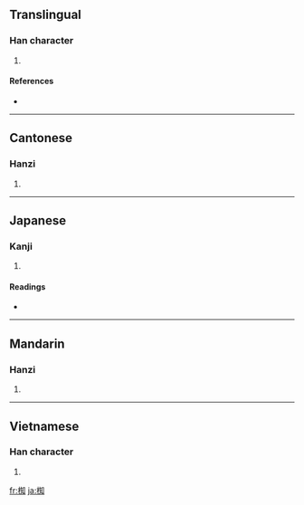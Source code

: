 ==Translingual==

===Han character===
{{Han char|rn=75|rad=木|as=08|sn=12|four=4690<sub>0</sub>|canj=木人大口 (DOKR)}}

# {{defn|Han|sort=木08}}

====References====
* {{Han ref|kx=0537.131|hdz=21233.060|uh=6925|ud=26917|bh=D9D8|bd=55768}}

----

==Cantonese==

===Hanzi===
{{yue-hanzi|jyut=|y=ji1}}

# {{defn|Cantonese}}

----

==Japanese==

===Kanji===
{{ja-kanji|grade=|rs=木08}}

# {{defn|Japanese}}

====Readings====
* {{ja-readings|on=|kun=[[なぎ]] (nagi)}}

----

==Mandarin==

===Hanzi===
{{cmn-hanzi|pin=[[zhī]] ([[zhi1]])|wg=chih<sup>1</sup>}}

# {{defn|Mandarin}}

----

==Vietnamese==

===Han character===
{{vi-hantu|[[tre]], [[tri]]}}

# {{defn|Vietnamese}}

[[fr:椥]]
[[ja:椥]]